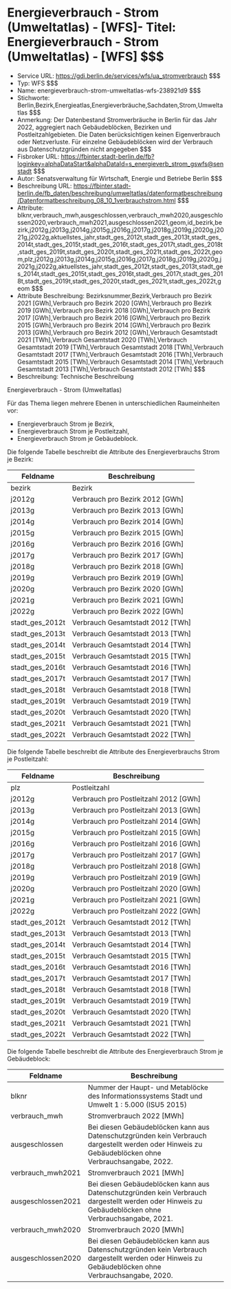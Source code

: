 # Energieverbrauch - Strom (Umweltatlas) - [WFS]- Titel: Energieverbrauch - Strom (Umweltatlas) - [WFS] $$$
- Service URL: https://gdi.berlin.de/services/wfs/ua_stromverbrauch $$$
- Typ: WFS $$$
- Name: energieverbrauch-strom-umweltatlas-wfs-238921d9 $$$
- Stichworte: Berlin,Bezirk,Energieatlas,Energieverbräuche,Sachdaten,Strom,Umweltatlas $$$
- Anmerkung: Der Datenbestand Stromverbräuche in Berlin für das Jahr 2022, aggregiert nach Gebäudeblöcken, Bezirken und Postleitzahlgebieten. Die Daten berücksichtigen keinen Eigenverbrauch oder Netzverluste. Für einzelne Gebäudeblöcken wird der Verbrauch aus Datenschutzgründen nicht angegeben $$$
- Fisbroker URL: https://fbinter.stadt-berlin.de/fb?loginkey=alphaDataStart&alphaDataId=s_energieverb_strom_gswfs@senstadt $$$
- Autor: Senatsverwaltung für Wirtschaft, Energie und Betriebe Berlin $$$
- Beschreibung URL: https://fbinter.stadt-berlin.de/fb_daten/beschreibung/umweltatlas/datenformatbeschreibung/Datenformatbeschreibung_08_10_1verbrauchstrom.html $$$
- Attribute: blknr,verbrauch_mwh,ausgeschlossen,verbrauch_mwh2020,ausgeschlossen2020,verbrauch_mwh2021,ausgeschlossen2021,geom,id_bezirk,bezirk,j2012g,j2013g,j2014g,j2015g,j2016g,j2017g,j2018g,j2019g,j2020g,j2021g,j2022g,aktuellstes_jahr,stadt_ges_2012t,stadt_ges_2013t,stadt_ges_2014t,stadt_ges_2015t,stadt_ges_2016t,stadt_ges_2017t,stadt_ges_2018t,stadt_ges_2019t,stadt_ges_2020t,stadt_ges_2021t,stadt_ges_2022t,geom,plz,j2012g,j2013g,j2014g,j2015g,j2016g,j2017g,j2018g,j2019g,j2020g,j2021g,j2022g,aktuellstes_jahr,stadt_ges_2012t,stadt_ges_2013t,stadt_ges_2014t,stadt_ges_2015t,stadt_ges_2016t,stadt_ges_2017t,stadt_ges_2018t,stadt_ges_2019t,stadt_ges_2020t,stadt_ges_2021t,stadt_ges_2022t,geom $$$
- Attribute Beschreibung: Bezirksnummer,Bezirk,Verbrauch pro Bezirk 2021 [GWh],Verbrauch pro Bezirk 2020 [GWh],Verbrauch pro Bezirk 2019 [GWh],Verbrauch pro Bezirk 2018 [GWh],Verbrauch pro Bezirk 2017 [GWh],Verbrauch pro Bezirk 2016 [GWh],Verbrauch pro Bezirk 2015 [GWh],Verbrauch pro Bezirk 2014 [GWh],Verbrauch pro Bezirk 2013 [GWh],Verbrauch pro Bezirk 2012 [GWh],Verbrauch Gesamtstadt 2021 [TWh],Verbrauch Gesamtstadt 2020 [TWh],Verbrauch Gesamtstadt 2019 [TWh],Verbrauch Gesamtstadt 2018 [TWh],Verbrauch Gesamtstadt 2017 [TWh],Verbrauch Gesamtstadt 2016 [TWh],Verbrauch Gesamtstadt 2015 [TWh],Verbrauch Gesamtstadt 2014 [TWh],Verbrauch Gesamtstadt 2013 [TWh],Verbrauch Gesamtstadt 2012 [TWh] $$$
- Beschreibung: Technische Beschreibung 

Energieverbrauch - Strom (Umweltatlas)

Für das Thema liegen mehrere Ebenen in unterschiedlichen Raumeinheiten vor:

* Energieverbrauch Strom je Bezirk,
* Energieverbrauch Strom je Postleitzahl,
* Energieverbrauch Strom je Gebäudeblock.

Die folgende Tabelle beschreibt die Attribute des Energieverbrauchs Strom je Bezirk:

| **Feldname**      | **Beschreibung**                   |
| ----------------- | ---------------------------------- |
| bezirk            | Bezirk                             |
| j2012g            | Verbrauch pro Bezirk 2012 \[GWh\]  |
| j2013g            | Verbrauch pro Bezirk 2013 \[GWh\]  |
| j2014g            | Verbrauch pro Bezirk 2014 \[GWh\]  |
| j2015g            | Verbrauch pro Bezirk 2015 \[GWh\]  |
| j2016g            | Verbrauch pro Bezirk 2016 \[GWh\]  |
| j2017g            | Verbrauch pro Bezirk 2017 \[GWh\]  |
| j2018g            | Verbrauch pro Bezirk 2018 \[GWh\]  |
| j2019g            | Verbrauch pro Bezirk 2019 \[GWh\]  |
| j2020g            | Verbrauch pro Bezirk 2020 \[GWh\]  |
| j2021g            | Verbrauch pro Bezirk 2021 \[GWh\]  |
| j2022g            | Verbrauch pro Bezirk 2022 \[GWh\]  |
| stadt\_ges\_2012t | Verbrauch Gesamtstadt 2012 \[TWh\] |
| stadt\_ges\_2013t | Verbrauch Gesamtstadt 2013 \[TWh\] |
| stadt\_ges\_2014t | Verbrauch Gesamtstadt 2014 \[TWh\] |
| stadt\_ges\_2015t | Verbrauch Gesamtstadt 2015 \[TWh\] |
| stadt\_ges\_2016t | Verbrauch Gesamtstadt 2016 \[TWh\] |
| stadt\_ges\_2017t | Verbrauch Gesamtstadt 2017 \[TWh\] |
| stadt\_ges\_2018t | Verbrauch Gesamtstadt 2018 \[TWh\] |
| stadt\_ges\_2019t | Verbrauch Gesamtstadt 2019 \[TWh\] |
| stadt\_ges\_2020t | Verbrauch Gesamtstadt 2020 \[TWh\] |
| stadt\_ges\_2021t | Verbrauch Gesamtstadt 2021 \[TWh\] |
| stadt\_ges\_2022t | Verbrauch Gesamtstadt 2022 \[TWh\] |

Die folgende Tabelle beschreibt die Attribute des Energieverbrauchs Strom je Postleitzahl:

| **Feldname**      | **Beschreibung**                        |
| ----------------- | --------------------------------------- |
| plz               | Postleitzahl                            |
| j2012g            | Verbrauch pro Postleitzahl 2012 \[GWh\] |
| j2013g            | Verbrauch pro Postleitzahl 2013 \[GWh\] |
| j2014g            | Verbrauch pro Postleitzahl 2014 \[GWh\] |
| j2015g            | Verbrauch pro Postleitzahl 2015 \[GWh\] |
| j2016g            | Verbrauch pro Postleitzahl 2016 \[GWh\] |
| j2017g            | Verbrauch pro Postleitzahl 2017 \[GWh\] |
| j2018g            | Verbrauch pro Postleitzahl 2018 \[GWh\] |
| j2019g            | Verbrauch pro Postleitzahl 2019 \[GWh\] |
| j2020g            | Verbrauch pro Postleitzahl 2020 \[GWh\] |
| j2021g            | Verbrauch pro Postleitzahl 2021 \[GWh\] |
| j2022g            | Verbrauch pro Postleitzahl 2022 \[GWh\] |
| stadt\_ges\_2012t | Verbrauch Gesamtstadt 2012 \[TWh\]      |
| stadt\_ges\_2013t | Verbrauch Gesamtstadt 2013 \[TWh\]      |
| stadt\_ges\_2014t | Verbrauch Gesamtstadt 2014 \[TWh\]      |
| stadt\_ges\_2015t | Verbrauch Gesamtstadt 2015 \[TWh\]      |
| stadt\_ges\_2016t | Verbrauch Gesamtstadt 2016 \[TWh\]      |
| stadt\_ges\_2017t | Verbrauch Gesamtstadt 2017 \[TWh\]      |
| stadt\_ges\_2018t | Verbrauch Gesamtstadt 2018 \[TWh\]      |
| stadt\_ges\_2019t | Verbrauch Gesamtstadt 2019 \[TWh\]      |
| stadt\_ges\_2020t | Verbrauch Gesamtstadt 2020 \[TWh\]      |
| stadt\_ges\_2021t | Verbrauch Gesamtstadt 2021 \[TWh\]      |
| stadt\_ges\_2022t | Verbrauch Gesamtstadt 2022 \[TWh\]      |

Die folgende Tabelle beschreibt die Attribute des Energieverbrauch Strom je Gebäudeblock:

| **Feldname**       | **Beschreibung**                                                                                                                                    |
| ------------------ | --------------------------------------------------------------------------------------------------------------------------------------------------- |
| blknr              | Nummer der Haupt- und Metablöcke des Informationssystems Stadt und Umwelt 1 : 5.000 (ISU5 2015)                                                     |
| verbrauch\_mwh     | Stromverbrauch 2022 \[MWh\]                                                                                                                         |
| ausgeschlossen     | Bei diesen Gebäudeblöcken kann aus Datenschutzgründen kein Verbrauch dargestellt werden oder Hinweis zu Gebäudeblöcken ohne Verbrauchsangabe, 2022. |
| verbrauch\_mwh2021 | Stromverbrauch 2021 \[MWh\]                                                                                                                         |
| ausgeschlossen2021 | Bei diesen Gebäudeblöcken kann aus Datenschutzgründen kein Verbrauch dargestellt werden oder Hinweis zu Gebäudeblöcken ohne Verbrauchsangabe, 2021. |
| verbrauch\_mwh2020 | Stromverbrauch 2020 \[MWh\]                                                                                                                         |
| ausgeschlossen2020 | Bei diesen Gebäudeblöcken kann aus Datenschutzgründen kein Verbrauch dargestellt werden oder Hinweis zu Gebäudeblöcken ohne Verbrauchsangabe, 2020. | $$$

